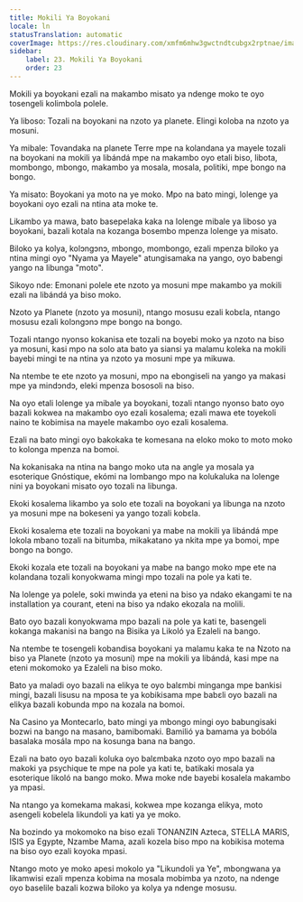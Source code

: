```yaml
---
title: Mokili Ya Boyokani
locale: ln
statusTranslation: automatic
coverImage: https://res.cloudinary.com/xmfm6mhw3gwctndtcubgx2rptnae/image/upload/v1740468922/small_cover_tratado_de_psicologia_revolucionaria_a4c0dca4e0.webp
sidebar:
    label: 23. Mokili Ya Boyokani
    order: 23
---
```

Mokili ya boyokani ezali na makambo misato ya ndenge moko te oyo tosengeli kolimbola polele.

Ya liboso: Tozali na boyokani na nzoto ya planete. Elingi koloba na nzoto ya mosuni.

Ya mibale: Tovandaka na planete Terre mpe na kolandana ya mayele tozali na boyokani na mokili ya libándá mpe na makambo oyo etali biso, libota, mombongo, mbongo, makambo ya mosala, mosala, politiki, mpe bongo na bongo.

Ya misato: Boyokani ya moto na ye moko. Mpo na bato mingi, lolenge ya boyokani oyo ezali na ntina ata moke te.

Likambo ya mawa, bato basepelaka kaka na lolenge mibale ya liboso ya boyokani, bazali kotala na kozanga bosembo mpenza lolenge ya misato.

Biloko ya kolya, kolɔngɔnɔ, mbongo, mombongo, ezali mpenza biloko ya ntina mingi oyo "Nyama ya Mayele" atungisamaka na yango, oyo babengi yango na libunga "moto".

Sikoyo nde: Emonani polele ete nzoto ya mosuni mpe makambo ya mokili ezali na libándá ya biso moko.

Nzoto ya Planete (nzoto ya mosuni), ntango mosusu ezali kobɛla, ntango mosusu ezali kolɔngɔnɔ mpe bongo na bongo.

Tozali ntango nyonso kokanisa ete tozali na boyebi moko ya nzoto na biso ya mosuni, kasi mpo na solo ata bato ya siansi ya malamu koleka na mokili bayebi mingi te na ntina ya nzoto ya mosuni mpe ya mikuwa.

Na ntembe te ete nzoto ya mosuni, mpo na ebongiseli na yango ya makasi mpe ya mindɔndɔ, eleki mpenza bososoli na biso.

Na oyo etali lolenge ya mibale ya boyokani, tozali ntango nyonso bato oyo bazali kokwea na makambo oyo ezali kosalema; ezali mawa ete toyekoli naino te kobimisa na mayele makambo oyo ezali kosalema.

Ezali na bato mingi oyo bakokaka te komesana na eloko moko to moto moko to kolonga mpenza na bomoi.

Na kokanisaka na ntina na bango moko uta na angle ya mosala ya esoterique Gnóstique, ekómi na lombango mpo na kolukaluka na lolenge nini ya boyokani misato oyo tozali na libunga.

Ekoki kosalema likambo ya solo ete tozali na boyokani ya libunga na nzoto ya mosuni mpe na bokeseni ya yango tozali kobɛla.

Ekoki kosalema ete tozali na boyokani ya mabe na mokili ya libándá mpe lokola mbano tozali na bitumba, mikakatano ya nkita mpe ya bomoi, mpe bongo na bongo.

Ekoki kozala ete tozali na boyokani ya mabe na bango moko mpe ete na kolandana tozali konyokwama mingi mpo tozali na pole ya kati te.

Na lolenge ya polele, soki mwinda ya eteni na biso ya ndako ekangami te na installation ya courant, eteni na biso ya ndako ekozala na molili.

Bato oyo bazali konyokwama mpo bazali na pole ya kati te, basengeli kokanga makanisi na bango na Bisika ya Likoló ya Ezaleli na bango.

Na ntembe te tosengeli kobandisa boyokani ya malamu kaka te na Nzoto na biso ya Planete (nzoto ya mosuni) mpe na mokili ya libándá, kasi mpe na eteni mokomoko ya Ezaleli na biso moko.

Bato ya maladi oyo bazali na elikya te oyo balɛmbi minganga mpe bankisi mingi, bazali lisusu na mposa te ya kobikisama mpe babɛli oyo bazali na elikya bazali kobunda mpo na kozala na bomoi.

Na Casino ya Montecarlo, bato mingi ya mbongo mingi oyo babungisaki bozwi na bango na masano, bamibomaki. Bamilió ya bamama ya bobóla basalaka mosála mpo na kosunga bana na bango.

Ezali na bato oyo bazali koluka oyo balɛmbaka nzoto oyo mpo bazali na makoki ya psychique te mpe na pole ya kati te, batikaki mosala ya esoterique likoló na bango moko. Mwa moke nde bayebi kosalela makambo ya mpasi.

Na ntango ya komekama makasi, kokwea mpe kozanga elikya, moto asengeli kobelela likundoli ya kati ya ye moko.

Na bozindo ya mokomoko na biso ezali TONANZIN Azteca, STELLA MARIS, ISIS ya Egypte, Nzambe Mama, azali kozela biso mpo na kobikisa motema na biso oyo ezali koyoka mpasi.

Ntango moto ye moko apesi mokolo ya "Likundoli ya Ye", mbongwana ya likamwisi ezali mpenza kobima na mosala mobimba ya nzoto, na ndenge oyo baselile bazali kozwa biloko ya kolya ya ndenge mosusu.

